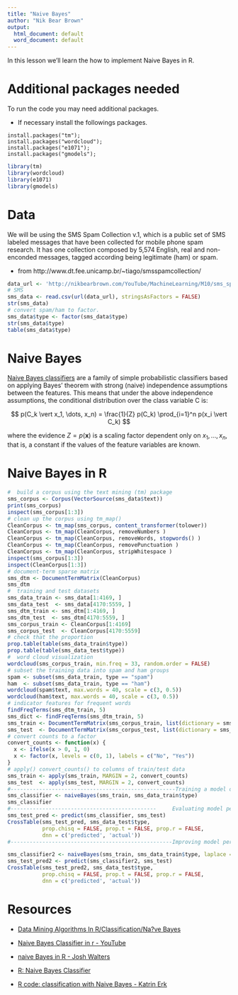 ```yaml
---
title: "Naive Bayes"
author: "Nik Bear Brown"
output:
  html_document: default
  word_document: default
---
```


In this lesson we'll learn the how to implement Naive Bayes in R.

# Additional packages needed
 
To run the code you may need additional packages.

* If necessary install the followings packages.

`install.packages("tm");`    
`install.packages("wordcloud");`    
`install.packages("e1071");`   
`install.packages("gmodels");`  

```r
library(tm)
library(wordcloud)
library(e1071)
library(gmodels)
```

# Data

We will be using the SMS Spam Collection v.1, which is a public set of SMS labeled messages that have been collected for mobile phone spam research. It has one collection composed by 5,574 English, real and non-enconded messages, tagged according being legitimate (ham) or spam.   

- from http://www.dt.fee.unicamp.br/~tiago/smsspamcollection/  

```r
data_url <- 'http://nikbearbrown.com/YouTube/MachineLearning/M10/sms_spam.csv'
# SMS
sms_data <- read.csv(url(data_url), stringsAsFactors = FALSE)
str(sms_data)
# convert spam/ham to factor.
sms_data$type <- factor(sms_data$type)
str(sms_data$type)
table(sms_data$type)
```

# Naive Bayes   

[Naive Bayes classifiers](https://en.wikipedia.org/wiki/Naive_Bayes_classifier) are a family of simple probabilistic classifiers based on applying Bayes' theorem with strong (naive) independence assumptions between the features. This means that under the above independence assumptions, the conditional distribution over the class variable C is:

$$
p(C_k \vert x_1, \dots, x_n) = \frac{1}{Z} p(C_k) \prod_{i=1}^n p(x_i \vert C_k)
$$

where the evidence $Z = p(\mathbf{x})$ is a scaling factor dependent only on $x_1, \dots, x_n$, that is, a constant if the values of the feature variables are known.   

# Naive Bayes in R

```r
#  build a corpus using the text mining (tm) package 
sms_corpus <- Corpus(VectorSource(sms_data$text))
print(sms_corpus)
inspect(sms_corpus[1:3])
# clean up the corpus using tm_map()
CleanCorpus <- tm_map(sms_corpus, content_transformer(tolower))
CleanCorpus <- tm_map(CleanCorpus, removeNumbers )
CleanCorpus <- tm_map(CleanCorpus, removeWords, stopwords() )
CleanCorpus <- tm_map(CleanCorpus, removePunctuation )
CleanCorpus <- tm_map(CleanCorpus, stripWhitespace )
inspect(sms_corpus[1:3])
inspect(CleanCorpus[1:3])
# document-term sparse matrix
sms_dtm <- DocumentTermMatrix(CleanCorpus)
sms_dtm
#  training and test datasets
sms_data_train <- sms_data[1:4169, ]
sms_data_test  <- sms_data[4170:5559, ]
sms_dtm_train <- sms_dtm[1:4169, ]
sms_dtm_test  <- sms_dtm[4170:5559, ]
sms_corpus_train <- CleanCorpus[1:4169]
sms_corpus_test  <- CleanCorpus[4170:5559]
# check that the proportion 
prop.table(table(sms_data_train$type))
prop.table(table(sms_data_test$type))
#  word cloud visualization
wordcloud(sms_corpus_train, min.freq = 33, random.order = FALSE)
# subset the training data into spam and ham groups
spam <- subset(sms_data_train, type == "spam")
ham  <- subset(sms_data_train, type == "ham")
wordcloud(spam$text, max.words = 40, scale = c(3, 0.5))
wordcloud(ham$text, max.words = 40, scale = c(3, 0.5))
# indicator features for frequent words
findFreqTerms(sms_dtm_train, 5)
sms_dict <- findFreqTerms(sms_dtm_train, 5)
sms_train <- DocumentTermMatrix(sms_corpus_train, list(dictionary = sms_dict))
sms_test  <- DocumentTermMatrix(sms_corpus_test, list(dictionary = sms_dict))
# convert counts to a factor
convert_counts <- function(x) {
  x <- ifelse(x > 0, 1, 0)
  x <- factor(x, levels = c(0, 1), labels = c("No", "Yes"))
}
# apply() convert_counts() to columns of train/test data
sms_train <- apply(sms_train, MARGIN = 2, convert_counts)
sms_test  <- apply(sms_test, MARGIN = 2, convert_counts)
#----------------------------------------------------Training a model on the data --------------------
sms_classifier <- naiveBayes(sms_train, sms_data_train$type)
sms_classifier
#----------------------------------------------     Evaluating model performance --------------------
sms_test_pred <- predict(sms_classifier, sms_test)
CrossTable(sms_test_pred, sms_data_test$type,
           prop.chisq = FALSE, prop.t = FALSE, prop.r = FALSE,
           dnn = c('predicted', 'actual'))
#---------------------------------------------------Improving model performance ----------------------

sms_classifier2 <- naiveBayes(sms_train, sms_data_train$type, laplace = 1)
sms_test_pred2 <- predict(sms_classifier2, sms_test)
CrossTable(sms_test_pred2, sms_data_test$type,
           prop.chisq = FALSE, prop.t = FALSE, prop.r = FALSE,
           dnn = c('predicted', 'actual'))
```


# Resources   

* [Data Mining Algorithms In R/Classification/Na?ve Bayes](https://en.wikibooks.org/wiki/Data_Mining_Algorithms_In_R/Classification/Na%C3%AFve_Bayes)    

* [Naive Bayes Classifier in r - YouTube](https://www.youtube.com/watch?v=-SeyrC4yZF4)    

* [naive Bayes in R - Josh Walters](http://joshwalters.com/2012/11/27/naive-bayes-classification-in-r.html)    

* [R: Naive Bayes Classifier](http://ugrad.stat.ubc.ca/R/library/e1071/html/naiveBayes.html)    

* [R code: classification with Naive Bayes - Katrin Erk](http://www.katrinerk.com/courses/r-worksheets/r-code-classification-with-naive-bayes)    

```












```
